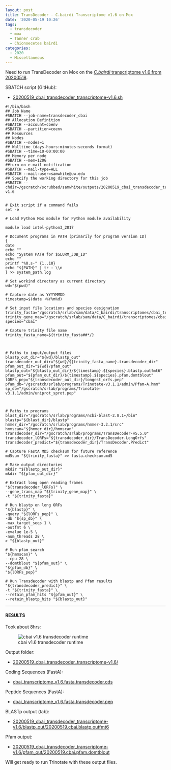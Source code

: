 ```yaml
---
layout: post
title: TransDecoder - C.bairdi Transcriptome v1.6 on Mox
date: '2020-05-19 10:26'
tags:
  - transdecoder
  - mox
  - Tanner crab
  - Chionoecetes bairdi
categories:
  - 2020
  - Miscellaneous
---
```

Need to run TransDecoder on Mox on the [_C.bairdi_ transcriptome v1.6 from 20200518](https://robertslab.github.io/sams-notebook/2020/05/18/Transcriptome-Assembly-C.bairdi-All-Arthropoda-specific-RNAseq-Data-with-Trinity-on-Mox.html).



SBATCH script (GitHub):

- [20200519_cbai_transdecoder_transcriptome-v1.6.sh](https://github.com/RobertsLab/sams-notebook/blob/master/sbatch_scripts/20200519_cbai_transdecoder_transcriptome-v1.6.sh)

```shell
#!/bin/bash
## Job Name
#SBATCH --job-name=transdecoder_cbai
## Allocation Definition
#SBATCH --account=coenv
#SBATCH --partition=coenv
## Resources
## Nodes
#SBATCH --nodes=1
## Walltime (days-hours:minutes:seconds format)
#SBATCH --time=10-00:00:00
## Memory per node
#SBATCH --mem=120G
##turn on e-mail notification
#SBATCH --mail-type=ALL
#SBATCH --mail-user=samwhite@uw.edu
## Specify the working directory for this job
#SBATCH --chdir=/gscratch/scrubbed/samwhite/outputs/20200519_cbai_transdecoder_transcriptome-v1.6


# Exit script if a command fails
set -e

# Load Python Mox module for Python module availability

module load intel-python3_2017

# Document programs in PATH (primarily for program version ID)
{
date
echo ""
echo "System PATH for $SLURM_JOB_ID"
echo ""
printf "%0.s-" {1..10}
echo "${PATH}" | tr : \\n
} >> system_path.log

# Set workind directory as current directory
wd="$(pwd)"

# Capture date as YYYYMMDD
timestamp=$(date +%Y%m%d)

# Set input file locations and species designation
trinity_fasta="/gscratch/srlab/sam/data/C_bairdi/transcriptomes/cbai_transcriptome_v1.6.fasta"
trinity_gene_map="/gscratch/srlab/sam/data/C_bairdi/transcriptomes/cbai_transcriptome_v1.6.fasta.gene_trans_map"
species="cbai"

# Capture trinity file name
trinity_fasta_name=${trinity_fasta##*/}



# Paths to input/output files
blastp_out_dir="${wd}/blastp_out"
transdecoder_out_dir="${wd}/${trinity_fasta_name}.transdecoder_dir"
pfam_out_dir="${wd}/pfam_out"
blastp_out="${blastp_out_dir}/${timestamp}.${species}.blastp.outfmt6"
pfam_out="${pfam_out_dir}/${timestamp}.${species}.pfam.domtblout"
lORFs_pep="${transdecoder_out_dir}/longest_orfs.pep"
pfam_db="/gscratch/srlab/programs/Trinotate-v3.1.1/admin/Pfam-A.hmm"
sp_db="/gscratch/srlab/programs/Trinotate-v3.1.1/admin/uniprot_sprot.pep"



# Paths to programs
blast_dir="/gscratch/srlab/programs/ncbi-blast-2.8.1+/bin"
blastp="${blast_dir}/blastp"
hmmer_dir="/gscratch/srlab/programs/hmmer-3.2.1/src"
hmmscan="${hmmer_dir}/hmmscan"
transdecoder_dir="/gscratch/srlab/programs/TransDecoder-v5.5.0"
transdecoder_lORFs="${transdecoder_dir}/TransDecoder.LongOrfs"
transdecoder_predict="${transdecoder_dir}/TransDecoder.Predict"

# Capture FastA MD5 checksum for future reference
md5sum "${trinity_fasta}" >> fasta.checksum.md5

# Make output directories
mkdir "${blastp_out_dir}"
mkdir "${pfam_out_dir}"

# Extract long open reading frames
"${transdecoder_lORFs}" \
--gene_trans_map "${trinity_gene_map}" \
-t "${trinity_fasta}"

# Run blastp on long ORFs
"${blastp}" \
-query "${lORFs_pep}" \
-db "${sp_db}" \
-max_target_seqs 1 \
-outfmt 6 \
-evalue 1e-5 \
-num_threads 28 \
> "${blastp_out}"

# Run pfam search
"${hmmscan}" \
--cpu 28 \
--domtblout "${pfam_out}" \
"${pfam_db}" \
"${lORFs_pep}"

# Run Transdecoder with blastp and Pfam results
"${transdecoder_predict}" \
-t "${trinity_fasta}" \
--retain_pfam_hits "${pfam_out}" \
--retain_blastp_hits "${blastp_out}"
```


---

#### RESULTS

Took about 8hrs:

![cbai v1.6 transdecoder runtime](https://github.com/RobertsLab/sams-notebook/blob/master/images/screencaps/20200519_cbai_transdecoder_transcriptome-v1.6_runtime.png?raw=true)

Output folder:

- [20200519_cbai_transdecoder_transcriptome-v1.6/](https://gannet.fish.washington.edu/Atumefaciens/20200519_cbai_transdecoder_transcriptome-v1.6/)

Coding Sequences (FastA):

- [cbai_transcriptome_v1.6.fasta.transdecoder.cds](https://gannet.fish.washington.edu/Atumefaciens/20200519_cbai_transdecoder_transcriptome-v1.6/cbai_transcriptome_v1.6.fasta.transdecoder.cds)

Peptide Sequences (FastA):

- [cbai_transcriptome_v1.6.fasta.transdecoder.pep](https://gannet.fish.washington.edu/Atumefaciens/20200519_cbai_transdecoder_transcriptome-v1.6/cbai_transcriptome_v1.6.fasta.transdecoder.pep)

BLASTp output (tab):

- [20200519_cbai_transdecoder_transcriptome-v1.6/blastp_out/20200519.cbai.blastp.outfmt6](https://gannet.fish.washington.edu/Atumefaciens/20200519_cbai_transdecoder_transcriptome-v1.6/blastp_out/20200519.cbai.blastp.outfmt6)

Pfam output:

- [20200519_cbai_transdecoder_transcriptome-v1.6/pfam_out/20200519.cbai.pfam.domtblout](https://gannet.fish.washington.edu/Atumefaciens/20200519_cbai_transdecoder_transcriptome-v1.6/pfam_out/20200519.cbai.pfam.domtblout)

Will get ready to run Trinotate with these output files.
